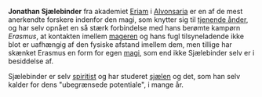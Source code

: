 {{title:Jonathan Sjælebinder}}
{{author:Laura Holmegaard}}
{{timestamp:2011-01-22T14:25:23Z}}
{{copyright:Jonathan Sjælebinder}}
'''Jonathan Sjælebinder''' fra akademiet [[Eriam]] i [[Alvonsaria]] er en af de mest anerkendte forskere indenfor den magi, som knytter sig til [[tjenende ånd|tjenende ånder]], og har selv opnået en så stærk forbindelse med hans berømte kampørn ''Erasmus'', at kontakten imellem [[mager|mageren]] og hans fugl tilsyneladende ikke blot er uafhængig af den fysiske afstand imellem dem, men tillige har skænket Erasmus en form for egen [[magi]], som end ikke Sjælebinder selv er i besiddelse af.

Sjælebinder er selv [[spiritist]] og har studeret [[sjæl|sjælen]] og det, som han selv kalder for dens "ubegrænsede potentiale", i mange år.